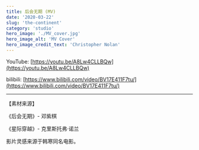 ```yaml
---
title: 后会无期 (MV)
date: '2020-03-22'
slug: 'the-continent'
category: 'studio'
hero_image: './MV_cover.jpg'
hero_image_alt: 'MV Cover'
hero_image_credit_text: 'Christopher Nolan'
---
```


YouTube: [https://youtu.be/A8Lw4CLLBQw](https://youtu.be/A8Lw4CLLBQw)

bilibili: [https://www.bilibili.com/video/BV17E411F7tu/](https://www.bilibili.com/video/BV17E411F7tu/)

---

【素材来源】

《后会无期》- 邓紫棋

《星际穿越》- 克里斯托弗·诺兰

影片灵感来源于韩寒同名电影。